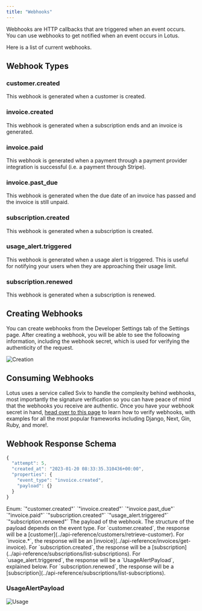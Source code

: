 ```yaml
---
title: "Webhooks"
---
```


Webhooks are HTTP callbacks that are triggered when an event occurs. You can use webhooks to get notified when an event occurs in Lotus.

Here is a list of current webhooks.

## Webhook Types

### customer.created

This webhook is generated when a customer is created.

### invoice.created

This webhook is generated when a subscription ends and an invoice is generated.

### invoice.paid

This webhook is generated when a payment through a payment provider integration is successful (i.e. a payment through Stripe).

### invoice.past_due

This webhook is generated when the due date of an invoice has passed and the invoice is still unpaid.

### subscription.created

This webhook is generated when a subscription is created.

### usage_alert.triggered

This webhook is generated when a usage alert is triggered. This is useful for notifying your users when they are approaching their usage limit.

### subscription.renewed

This webhook is generated when a subscription is renewed.

## Creating Webhooks

You can create webhooks from the Developer Settings tab of the Settings page. After creating a webhook, you will be able to see the folloowing information, including the webhook secret, which is used for verifying the authenticity of the request.

![Creation](/images/webhooks/webhook_creation.png)

## Consuming Webhooks

Lotus uses a service called Svix to handle the complexity behind webhooks, most importantly the signature verification so you can have peace of mind that the webhooks you receive are authentic. Once you have your webhook secret in hand, [head over to this page](https://docs.svix.com/receiving/verifying-payloads/how) to learn how to verify webhooks, with examples for all the most popular frameworks including Django, Next, Gin, Ruby, and more!.

## Webhook Response Schema

```ts
{
  "attempt": 5,
  "created_at": "2023-01-20 08:33:35.310436+00:00",
  "properties": {
    "event_type": "invoice.created",
    "payload": {}
  }
}

```

<ParamField body="event_type" type="string (WebhookTriggerEventEnum)" required>
  Enum: `"customer.created"` `"invoice.created"` `"invoice.past_due"` `"invoice.paid"`
  `"subscription.created"` `"usage_alert.triggered"` `"subscription.renewed"`
</ParamField>

<ParamField body="payload" type="object" required>
  The payload of the webhook. The structure of the payload depends on the event
  type.
  For `customer.created`, the response will be a [customer](../api-reference/customers/retrieve-customer).
  For `invoice.*`, the response will be an [invoice](../api-reference/invoices/get-invoice).
  For `subscription.created`, the response will be a [subscription](../api-reference/subscriptions/list-subscriptions).
  For `usage_alert.triggered`, the response will be a `UsageAlertPayload`,
  explained below.
  For `subscription.renewed`, the response will be a [subscription](../api-reference/subscriptions/list-subscriptions).
</ParamField>

### UsageAlertPayload

![Usage](/images/webhooks/usage_alert_schema.png)
